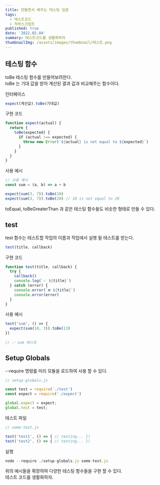 ```yaml
---
title: 만들면서 배우는 테스팅 입문 
tags:
  - 테스트코드
  - 자바스크립트
published: true
date: '2022.02.04' 
summary: 테스트코드를 생활화하자
thumbnailImg: /assets/images/thumbnail/테스트.png
---
```


## 테스팅 함수 

toBe 테스팅 함수를 만들어보려한다.   
toBe 는 기대 값을 받아 계산된 결과 값과 비교해주는 함수이다. 
    
인터페이스 
```js
expect(계산값).toBe(기대값)
```

구현 코드 
    
```js
function expect(actual) {
  return {
    toBe(expected) {
      if (actual !== expected) {
        throw new Error(`${actual} is not equal to ${expected}`)
      }
    }
  }
}
```

사용 예시 
   
```js
// 사용 예시
const sum = (a, b) => a + b

expect(sum(3, 7)).toBe(10) 
expect(sum(3, 7)).toBe(20) // 10 is not equal to 20
```

toEqual, toBeGreaterThan 과 같은 테스팅 함수들도 비슷한 형태로 만들 수 있다.

## test 

test 함수는 테스트할 작업의 이름과 작업에서 실행 될 테스트를 받는다.

```js
test(title, callback)
```

구현 코드 

```js
function test(title, callback) {
  try {
    callback()
    console.log(`✅ ${title}`)
  } catch (error) {
    console.error(`❌ ${title}`)
    console.error(error)
  }
}
```

사용 예시 

```js
test('sum', () => {
  expect(sum(10, 3)).toBe(13)
})
  
// ✅ sum 테스트
```

## Setup Globals

--require 명령를 미리 모듈을 로드하여 사용 할 수 있다.

```js
// setup-globals.js 

const test = require('./test')
const expect = require('./expect')

global.expect = expect;
global.test = test;
```

테스트 파일 

```js
// some-test.js 

test('test1', () => { // testing... })
test('test2', () => { // testing... })
``` 

실행 

```js
node --require ./setup-globals.js some-test.js
```

위의 예시들을 확장하여 다양한 테스팅 함수들을 구현 할 수 있다.  
테스트 코드를 생활화하자.


